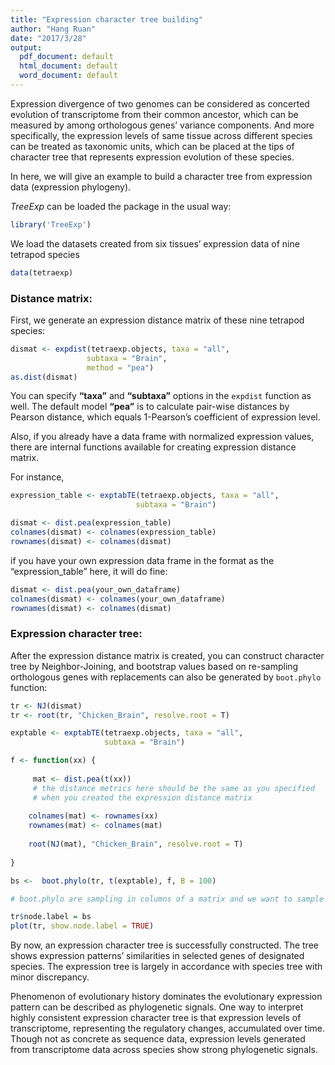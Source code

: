 ```yaml
---
title: "Expression character tree building"
author: "Hang Ruan"
date: "2017/3/28"
output:
  pdf_document: default
  html_document: default
  word_document: default
---
```


Expression divergence of two genomes can be considered as concerted evolution of transcriptome from their common ancestor, which can be measured by among orthologous genes' variance components. And more specifically, the expression levels of same tissue across different species can be treated as taxonomic units, which can be placed at the tips of character tree that represents expression evolution of these species.

In here, we will give an example to build a character tree from expression data (expression phylogeny).

*TreeExp* can be loaded the package in the usual way:

```r
library('TreeExp')
```

We load the datasets created from six tissues' expression data of nine tetrapod species

```r
data(tetraexp)
```

### Distance matrix:

First, we generate an expression distance matrix of these nine tetrapod species:

```r
dismat <- expdist(tetraexp.objects, taxa = "all",
                 subtaxa = "Brain",
                 method = "pea")
as.dist(dismat)
```

You can specify **"taxa"** and **"subtaxa"** options in the `expdist` function as well. The default model **"pea"** is to calculate pair-wise distances by Pearson distance, which equals 1-Pearson’s coefficient of expression level. 

Also, if you already have a data frame with normalized expression values, there are internal functions available for creating expression distance matrix.

For instance, 
```r

expression_table <- exptabTE(tetraexp.objects, taxa = "all",
                            subtaxa = "Brain")

dismat <- dist.pea(expression_table)
colnames(dismat) <- colnames(expression_table)
rownames(dismat) <- colnames(dismat)

```

if you have your own expression data frame in the format as the "expression_table" here, it will do fine:

```r

dismat <- dist.pea(your_own_dataframe)
colnames(dismat) <- colnames(your_own_dataframe)
rownames(dismat) <- colnames(dismat)

```

### Expression character tree:

After the expression distance matrix is created, you can construct character tree by Neighbor-Joining, and bootstrap values based on re-sampling orthologous genes with replacements can also be generated by `boot.phylo` function:

```r
tr <- NJ(dismat)
tr <- root(tr, "Chicken_Brain", resolve.root = T)

exptable <- exptabTE(tetraexp.objects, taxa = "all",
                     subtaxa = "Brain")

f <- function(xx) {
    
     mat <- dist.pea(t(xx))
     # the distance metrics here should be the same as you specified 
     # when you created the expression distance matrix 
    
    colnames(mat) <- rownames(xx)
    rownames(mat) <- colnames(mat)
    
    root(NJ(mat), "Chicken_Brain", resolve.root = T)
    
}

bs <-  boot.phylo(tr, t(exptable), f, B = 100) 

# boot.phylo are sampling in columns of a matrix and we want to sample in rows

tr$node.label = bs
plot(tr, show.node.label = TRUE)
```

By now, an expression character tree is successfully constructed. The tree shows expression patterns' similarities in selected genes of designated species. The expression tree is largely in accordance with species tree with minor discrepancy. 

Phenomenon of evolutionary history dominates the evolutionary expression pattern can be described as phylogenetic signals. One way to interpret highly consistent expression character tree is that expression levels of transcriptome, representing the regulatory changes, accumulated over time. Though not as concrete as sequence data, expression levels generated from transcriptome data across species show strong phylogenetic signals.
